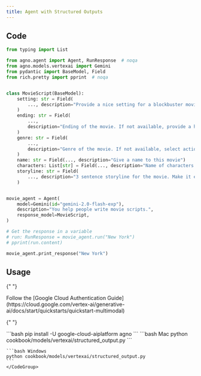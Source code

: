 ```yaml
---
title: Agent with Structured Outputs
---
```


## Code

```python cookbook/models/vertexai/structured_output.py
from typing import List

from agno.agent import Agent, RunResponse  # noqa
from agno.models.vertexai import Gemini
from pydantic import BaseModel, Field
from rich.pretty import pprint  # noqa


class MovieScript(BaseModel):
    setting: str = Field(
        ..., description="Provide a nice setting for a blockbuster movie."
    )
    ending: str = Field(
        ...,
        description="Ending of the movie. If not available, provide a happy ending.",
    )
    genre: str = Field(
        ...,
        description="Genre of the movie. If not available, select action, thriller or romantic comedy.",
    )
    name: str = Field(..., description="Give a name to this movie")
    characters: List[str] = Field(..., description="Name of characters for this movie.")
    storyline: str = Field(
        ..., description="3 sentence storyline for the movie. Make it exciting!"
    )


movie_agent = Agent(
    model=Gemini(id="gemini-2.0-flash-exp"),
    description="You help people write movie scripts.",
    response_model=MovieScript,
)

# Get the response in a variable
# run: RunResponse = movie_agent.run("New York")
# pprint(run.content)

movie_agent.print_response("New York")
```

## Usage

<Steps>
  <Snippet file="create-venv-step.mdx" />

{" "}

<Step title="Authenticate with Google Cloud">
  Follow the [Google Cloud Authentication
  Guide](https://cloud.google.com/vertex-ai/generative-ai/docs/start/quickstarts/quickstart-multimodal)
</Step>

{" "}

<Step title="Install libraries">
  ```bash pip install -U google-cloud-aiplatform agno ```
</Step>

  <Step title="Run Agent">
    <CodeGroup>
    ```bash Mac
    python cookbook/models/vertexai/structured_output.py
    ```

    ```bash Windows
    python cookbook/models/vertexai/structured_output.py
    ```
    </CodeGroup>

  </Step>
</Steps>
